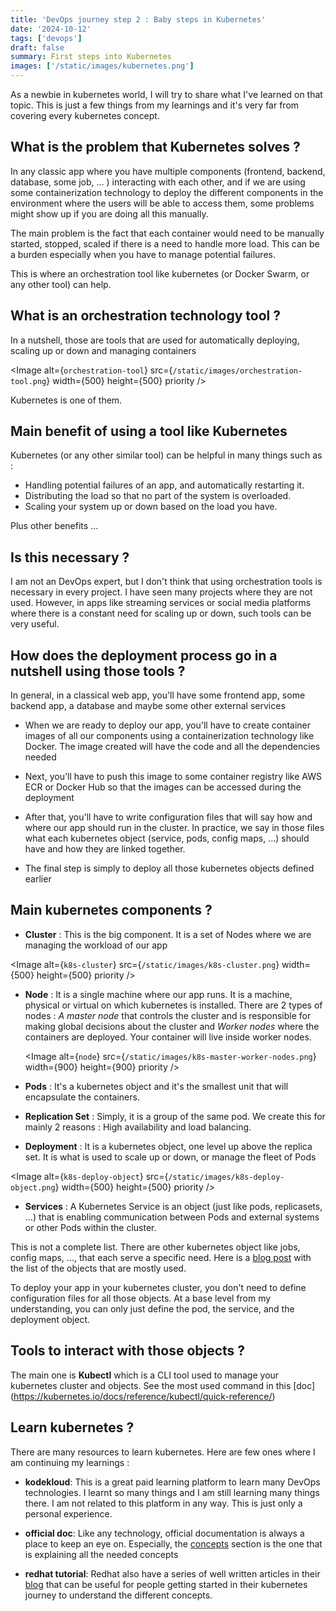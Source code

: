 ```yaml
---
title: 'DevOps journey step 2 : Baby steps in Kubernetes'
date: '2024-10-12'
tags: ['devops']
draft: false
summary: First steps into Kubernetes
images: ['/static/images/kubernetes.png']
---
```


As a newbie in kubernetes world, I will try to share what I've learned on that topic. This is just a few things from my learnings and it's very far from covering every kubernetes concept.

## What is the problem that Kubernetes solves ?

In any classic app where you have multiple components (frontend, backend, database, some job, ... ) interacting with each other, and if we are using some
containerization technology to deploy the different components in the environment where the users will be able to access them, some problems might show up if you are doing all this manually.

The main problem is the fact that each container would need to be manually started, stopped, scaled if there is a need to handle more load. This can be a burden especially when you have to manage potential failures.

This is where an orchestration tool like kubernetes (or Docker Swarm, or any other tool) can help.

## What is an orchestration technology tool ?

In a nutshell, those are tools that are used for automatically deploying, scaling up or down and managing containers

<Image
  alt={`orchestration-tool`}
  src={`/static/images/orchestration-tool.png`}
  width={500}
  height={500}
  priority
/>

Kubernetes is one of them.

## Main benefit of using a tool like Kubernetes

Kubernetes (or any other similar tool) can be helpful in many things such as :

- Handling potential failures of an app, and automatically restarting it.
- Distributing the load so that no part of the system is overloaded.
- Scaling your system up or down based on the load you have.

Plus other benefits ...

## Is this necessary ?

I am not an DevOps expert, but I don't think that using orchestration tools is necessary in every project. I have seen many projects where they are not used. However, in apps like streaming services or social media platforms where there is a constant need for scaling up or down, such tools can be very useful.

## How does the deployment process go in a nutshell using those tools ?

In general, in a classical web app, you'll have some frontend app, some backend app, a database and maybe some other external services

- When we are ready to deploy our app, you'll have to create container images of all our components using a containerization technology like Docker. The image created will have the code and all the dependencies needed
- Next, you'll have to push this image to some container registry like AWS ECR or Docker Hub so that the images can be accessed during the deployment
- After that, you'll have to write configuration files that will say how and where our app should run in the cluster. In practice, we say in those files what each kubernetes object (service, pods, config maps, ...) should have and how they are linked together.

- The final step is simply to deploy all those kubernetes objects defined earlier

## Main kubernetes components ?

- **Cluster** : This is the big component. It is a set of Nodes where we are managing the workload of our app

<Image
  alt={`k8s-cluster`}
  src={`/static/images/k8s-cluster.png`}
  width={500}
  height={500}
  priority
/>

- **Node** : It is a single machine where our app runs. It is a machine, physical or virtual on which kubernetes is installed. There are 2 types of nodes : _A master node_ that controls the cluster and is responsible for making global decisions about the cluster and _Worker nodes_ where the containers are deployed. Your container will live inside worker nodes.

  <Image
    alt={`node`}
    src={`/static/images/k8s-master-worker-nodes.png`}
    width={900}
    height={900}
    priority
  />

- **Pods** : It's a kubernetes object and it's the smallest unit that will encapsulate the containers.

- **Replication Set** : Simply, it is a group of the same pod. We create this for mainly 2 reasons : High availability and load balancing.

- **Deployment** : It is a kubernetes object, one level up above the replica set. It is what is used to scale up or down, or manage the fleet of Pods

<Image
  alt={`k8s-deploy-object`}
  src={`/static/images/k8s-deploy-object.png`}
  width={500}
  height={500}
  priority
/>

- **Services** : A Kubernetes Service is an object (just like pods, replicasets, …) that is enabling communication between Pods and external systems or other Pods within the cluster.

This is not a complete list. There are other kubernetes object like jobs, config maps, ..., that each serve a specific need. Here is a [blog post](https://kodekloud.com/blog/kubernetes-objects/) with the list of the objects that are mostly used.

To deploy your app in your kubernetes cluster, you don't need to define configuration files for all those objects. At a base level from my understanding, you can only just define the pod, the service, and the deployment object.

## Tools to interact with those objects ?

The main one is **Kubectl** which is a CLI tool used to manage your kubernetes cluster and objects. See the most used command in this [doc] (https://kubernetes.io/docs/reference/kubectl/quick-reference/)

## Learn kubernetes ?

There are many resources to learn kubernetes. Here are few ones where I am continuing my learnings :

- **kodekloud**: This is a great paid learning platform to learn many DevOps technologies. I learnt so many things and I am still learning many things there. I am not related to this platform in any way. This is just only a personal experience.

- **official doc**: Like any technology, official documentation is always a place to keep an eye on. Especially, the [concepts](https://kubernetes.io/docs/concepts/) section is the one that is explaining all the needed concepts

- **redhat tutorial**: Redhat also have a series of well written articles in their [blog](https://www.redhat.com/en/topics/containers/learning-kubernetes-tutorial#overview) that can be useful for people getting started in their kubernetes journey to understand the different concepts.
